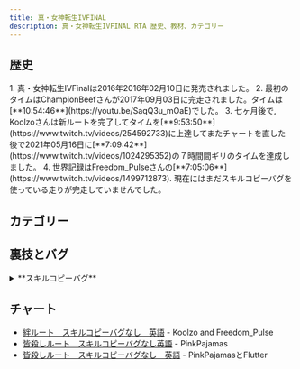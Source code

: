 ```yaml
---
title: 真・女神転生IVFINAL
description: 真・女神転生IVFINAL RTA 歴史、教材、カテゴリー
---
```



<DocsHero 
    content="真・女神転生IVFINAL"
    srcUrl={cover}
    alt="Shin Megami Tensei IV: Apocalypse  Cover"
/>

<LinkCard title="ランキング" href="https://www.speedrun.com/shin_megami_tensei_iv_apocalypse" description="投稿されたRTA動画を観るようにSpeedrun.comへ"/>

## 歴史

<Steps>
1. 真・女神転生IVFinalは2016年2016年02月10日に発売されました。
2. 最初のタイムはChampionBeefさんが2017年09月03日に完走されました。タイムは[**10:54:46**](https://youtu.be/SaqQ3u_mOaE)でした。
3. 七ヶ月後で, Koolzoさんは新ルートを完了してタイムを[**9:53:50**](https://www.twitch.tv/videos/254592733)に上達してまたチャートを直した後で2021年05月16日に[**7:09:42**](https://www.twitch.tv/videos/1024295352)の７時間間ギリのタイムを達成しました。
4. 世界記録はFreedom_Pulseさんの[**7:05:06**](https://www.twitch.tv/videos/1499712873). 現在にはまだスキルコピーバグを使っている走りが完走していませんでした。
</Steps>

## カテゴリー
<CardGrid>
        <Card title="絆ルート"></Card>
        <Card title="皆殺しルート"></Card>
</CardGrid>

## 裏技とバグ

<details>
<summary>**スキルコピーバグ**</summary>
このバグは主人公でしか行いません。ステータス画面を主人子の隣の悪魔に開けて、Rボタンを押してスキル画面を開けます。さっと左か右か（主人この方向）に押してからYボタンを打って、表示した悪魔のスキルは主人公に現れます。変更を終了したら主人公は悪魔のスキルを継続しました。

[例動画](https://youtu.be/4cNn5OkgI5w?si=tbkyzzNl4f9ionuy)
</details>

## チャート
- [絆ルート　スキルコピーバグなし　英語](https://docs.google.com/document/d/1JNsvUBYJtusZL-dHeoJwhoC5D8T40okv7BXMrOQLVu8/edit?usp=sharing) - Koolzo and Freedom_Pulse
- [皆殺しルート　スキルコピーバグなし英語](https://docs.google.com/document/d/16WK4UA59cV94tNJj3QJHqvyv5BSQqcbzhUd38CBCqsQ/edit?usp=sharing) - PinkPajamas
- [皆殺しルート　スキルコピーバグなし　英語](https://docs.google.com/document/d/1cjlJ5P5uAnwvaWMdTHBD4hNVtdX93mm2H5OHZVFGavg/edit?usp=sharing) - PinkPajamasとFlutter